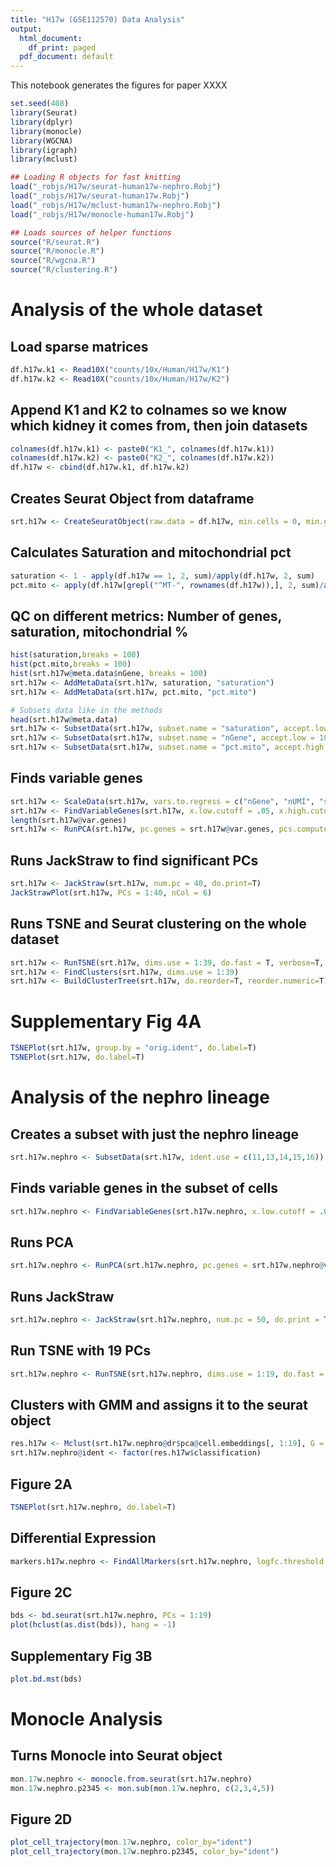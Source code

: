 ```yaml
---
title: "H17w (GSE112570) Data Analysis"
output:
  html_document:
    df_print: paged
  pdf_document: default
---
```


This notebook generates the figures for paper XXXX

```r
set.seed(408)
library(Seurat)
library(dplyr)
library(monocle)
library(WGCNA)
library(igraph)
library(mclust)

## Loading R objects for fast knitting
load("_robjs/H17w/seurat-human17w-nephro.Robj")
load("_robjs/H17w/seurat-human17w.Robj")
load("_robjs/H17w/mclust-human17w-nephro.Robj")
load("_robjs/H17w/monocle-human17w.Robj")

## Loads sources of helper functions
source("R/seurat.R")
source("R/monocle.R")
source("R/wgcna.R")
source("R/clustering.R")

```

# Analysis of the whole dataset

## Load sparse matrices 
```r
df.h17w.k1 <- Read10X("counts/10x/Human/H17w/K1")
df.h17w.k2 <- Read10X("counts/10x/Human/H17w/K2")
```

## Append K1 and K2 to colnames so we know which kidney it comes from, then join datasets
```r
colnames(df.h17w.k1) <- paste0("K1_", colnames(df.h17w.k1))
colnames(df.h17w.k2) <- paste0("K2_", colnames(df.h17w.k2))
df.h17w <- cbind(df.h17w.k1, df.h17w.k2)
```

## Creates Seurat Object from dataframe
```r
srt.h17w <- CreateSeuratObject(raw.data = df.h17w, min.cells = 0, min.genes = 0, scale.factor = 1e4, do.center=F, project = "H17w", normalization.method = "LogNormalize")
```

## Calculates Saturation and mitochondrial pct
```r
saturation <- 1 - apply(df.h17w == 1, 2, sum)/apply(df.h17w, 2, sum)
pct.mito <- apply(df.h17w[grepl("^MT-", rownames(df.h17w)),], 2, sum)/apply(df.h17w, 2, sum)
```


## QC on different metrics: Number of genes, saturation, mitochondrial %
```r
hist(saturation,breaks = 100)
hist(pct.mito,breaks = 100)
hist(srt.h17w@meta.data$nGene, breaks = 100)
srt.h17w <- AddMetaData(srt.h17w, saturation, "saturation")
srt.h17w <- AddMetaData(srt.h17w, pct.mito, "pct.mito")

# Subsets data like in the methods
head(srt.h17w@meta.data)
srt.h17w <- SubsetData(srt.h17w, subset.name = "saturation", accept.low = .7)
srt.h17w <- SubsetData(srt.h17w, subset.name = "nGene", accept.low = 1000)
srt.h17w <- SubsetData(srt.h17w, subset.name = "pct.mito", accept.high = .05)
```

## Finds variable genes
```r
srt.h17w <- ScaleData(srt.h17w, vars.to.regress = c("nGene", "nUMI", "saturation", "orig.ident"))
srt.h17w <- FindVariableGenes(srt.h17w, x.low.cutoff = .05, x.high.cutoff = Inf, y.cutoff = .5, y.high.cutoff = Inf)
length(srt.h17w@var.genes)
srt.h17w <- RunPCA(srt.h17w, pc.genes = srt.h17w@var.genes, pcs.compute = 40)
```

## Runs JackStraw to find significant PCs
```r
srt.h17w <- JackStraw(srt.h17w, num.pc = 40, do.print=T)
JackStrawPlot(srt.h17w, PCs = 1:40, nCol = 6)
```

## Runs TSNE and Seurat clustering on the whole dataset
```r
srt.h17w <- RunTSNE(srt.h17w, dims.use = 1:39, do.fast = T, verbose=T, perplexity = 2000)
srt.h17w <- FindClusters(srt.h17w, dims.use = 1:39)
srt.h17w <- BuildClusterTree(srt.h17w, do.reorder=T, reorder.numeric=T)
```

# Supplementary Fig 4A
```r
TSNEPlot(srt.h17w, group.by = "orig.ident", do.label=T)
TSNEPlot(srt.h17w, do.label=T)
```

# Analysis of the nephro lineage

## Creates a subset with just the nephro lineage
```r
srt.h17w.nephro <- SubsetData(srt.h17w, ident.use = c(11,13,14,15,16))
```

## Finds variable genes in the subset of cells
```r
srt.h17w.nephro <- FindVariableGenes(srt.h17w.nephro, x.low.cutoff = .05, x.high.cutoff = Inf, y.cutoff = 1, y.high.cutoff = Inf)
```

## Runs PCA
```r
srt.h17w.nephro <- RunPCA(srt.h17w.nephro, pc.genes = srt.h17w.nephro@var.genes, pcs.compute = 50)
```

## Runs JackStraw
```r
srt.h17w.nephro <- JackStraw(srt.h17w.nephro, num.pc = 50, do.print = T) # 19 PCs with p < .05
```

## Run TSNE with 19 PCs
```r
srt.h17w.nephro <- RunTSNE(srt.h17w.nephro, dims.use = 1:19, do.fast = T)
```

## Clusters with GMM and assigns it to the seurat object
```r
res.h17w <- Mclust(srt.h17w.nephro@dr$pca@cell.embeddings[, 1:19], G = 1:50)
srt.h17w.nephro@ident <- factor(res.h17w$classification)
```

## Figure 2A
```r
TSNEPlot(srt.h17w.nephro, do.label=T)
```

## Differential Expression
```r
markers.h17w.nephro <- FindAllMarkers(srt.h17w.nephro, logfc.threshold = 0, min.pct = 0, only.pos = T)
```

## Figure 2C
```r
bds <- bd.seurat(srt.h17w.nephro, PCs = 1:19)
plot(hclust(as.dist(bds)), hang = -1)
```

## Supplementary Fig 3B
```r
plot.bd.mst(bds)
```

# Monocle Analysis
## Turns Monocle into Seurat object
```r
mon.17w.nephro <- monocle.from.seurat(srt.h17w.nephro)
mon.17w.nephro.p2345 <- mon.sub(mon.17w.nephro, c(2,3,4,5))
```

## Figure 2D
```r
plot_cell_trajectory(mon.17w.nephro, color_by="ident")
plot_cell_trajectory(mon.17w.nephro.p2345, color_by="ident")
```

